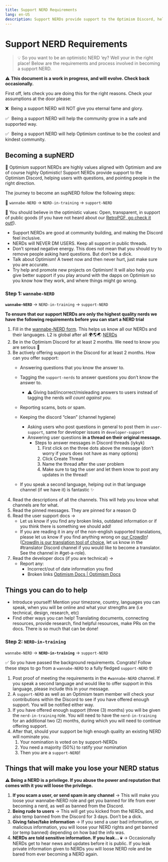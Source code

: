 ```yaml
---
title: Support NERD Requirements 
lang: en-US
description: Support NERDs provide support to the Optimism Discord, helping users with questions, and pointing people in the right direction. 
---
```


# Support NERD Requirements

> 💡 So you want to be an optimistic NERD ‘ey? Well your in the right place! Below are the requirements and process involved in becoming a support NERD.

⚠️ **This document is a work in progress, and will evolve. Check back occasionally.**

First off, lets check you are doing this for the right reasons. Check your assumptions at the door please:

❌  Being a support NERD will NOT give you eternal fame and glory.

✅  Being a support NERD will help the community grow in a safe and supported way.

✅  Being a support NERD will help Optimism continue to be the coolest and kindest community. 

## Becoming a supNERD

🚀 Optimism support NERDs are highly values aligned with Optimism and are of course highly Optimistic! Support NERDs provide support to the Optimism Discord, helping users with questions, and pointing people in the right direction. 

The journey to become an supNERD follow the following steps:

🚀 `wannabe-NERD` → `NERD-in-training` → `support-NERD`

🚀 You should believe in the optimistic values: Open, transparent, in support of public goods (if you have not heard about our [RetroPGF, go check it out!](https://medium.com/ethereum-optimism/retroactive-public-goods-funding-33c9b7d00f0c)).

- Support NERDs are good at community building, and making the Discord feel inclusive.
- NERDs will NEVER DM USERS. Keep all support in public threads.
- Don’t spread negative energy. This does not mean that you should try to remove people asking hard questions. But don’t be a dick.
- Talk about Optimism! A tweet now and then never hurt, just make sure you are accurate.
- Try help and promote new projects on Optimism! It will also help you give better support if you play around with the dapps on Optimism so you know how they work, and where things might go wrong.

### Step 1: `wannabe-NERD`

**`wannabe-NERD`** → `NERD-in-training` → `support-NERD`

**To ensure that our support NERDs are only the highest quality nerds we have the following requirements before you can start a NERD trial**

1. Fill in the [wannabe-NERD form](https://forms.gle/YCirMCzagW64BNLu7).
    This helps us know all our NERDs and their languages. L2 is global after all 🌍🌎🌏
    [NERDs](https://forms.gle/YCirMCzagW64BNLu7)
1. Be in the Optimism Discord for at least 2 months.
    We need to know you are serious 👀
1.  Be actively offering support in the Discord for at least 2 months. 
    How can you offer support:
    - Answering questions that you know the answer to.
    - Tagging the `support-nerds` to answer questions you don’t know the answer to.
        - ⚠️ Giving bad/incorrect/misleading answers to users instead of tagging the nerds *will count against you*.
    - Reporting scams, bots or spam.
    - Keeping the discord “clean” (channel hygiene)
        - Asking users who post questions in general to post them in `user-support`, same for developer issues in `developer-support`
        - Answering user questions **in a thread on their original message.**
            - Steps to answer messages in Discord threads (iykyk)
                1. First click on the three dots above the message
                    (don’t worry if yours does not have as many options)
                1. Click Create Thread
                1. Name the thread after the user problem 
                1. Make sure to tag the user and let them know to post any updates in the thread! 
                    
    - If you speak a second language, helping out in that language channel (if we have it) is fantastic ✨
1. Read the descriptions of all the channels. This will help you know what channels are for what.
1. Read the pinned messages. They are pinned for a reason 😌
1. Read the user support docs →
    - Let us know if you find any broken links, outdated information or if you think there is something we should add!
    - If you are reading it in any of the non-english supported translations, please let us know if you find anything wrong on [our CrowdIn](https://crowdin.com/project/optimism-help-center)! ([CrowdIn is our translation tool of choice](https://crowdin.com/project/optimism-help-center), let us know in the #translator Discord channel if you would like to become a translator. See the channel in #get-a-role).
1. Read the developer docs (if you are technical) →
    - Report any:
        - Incorrect/out of date information you find
        - Broken links
    [Optimism Docs | Optimism Docs](https://community.optimism.io/)
    

## Things you can do to help

- Introduce yourself! Mention your timezone, country, languages you can speak, when you will be online and what your strengths are (i.e technical, design, research, etc)
- Find other ways you can help! Translating documents, connecting resources, provide research, find helpful resources, make PRs on the docs. There is so much that can be done!

### Step 2: `NERD-in-training`

`wannabe-NERD` → **`NERD-in-training`** → `support-NERD`

✅ So you have passed the background requirements. Congrats! Follow these steps to go from a `wannabe-NERD` to a fully fledged `support-NERD` 🤓


1. Post proof of meeting the requirements in the `#wannabe-NERD` channel. If you speak a second language and would like to offer support in this language, please include this in your message. 
1. A `support-NERD` as well as an Optimism team member will check your contributions within the Discord to see if you have offered enough support. You will be notified either way. 
1. If you have offered enough support (three (3) months)  you will be given the `nerd-in-training` role. You will need to have the `nerd-in-training` for an additional two (2) months, during which you will need to continue offering support. 
1. After that, should your support be high enough quality an existing NERD will nominate you. 
    1. Your nomination is voted on by support-NERDs
    2. You need a majority (50%) to ratify your nomination 
    3. Then you are a `support-NERD`!

## Things that will make you lose your NERD status

**⚠️ Being a NERD is a privilege. If you abuse the power and reputation that comes with it you will loose the privilege.**

1. **If you scam a user, or send spam in any channel** → This will make you loose your wannabe-NERD role and get you banned for life from ever becoming a nerd, as well as banned from the Discord. 
2. **Being rude to users** → This will get you kicked from the NERDs, and also temp banned from the Discord for 3 days. Don’t be a dick. 
3. **Giving false/fake information** → If you send a user bad information, or malicious information, you will loose your NERD rights and get banned (or temp banned) depending on how bad the info was. 
4. **NERDs are told sensitive information. If you leak... 💀** → Occasionally NERDs get to hear news and updates before it is public. If you leak private information given to NERDs you will loose NERD role and be bared from ever becoming a NERD again. 
